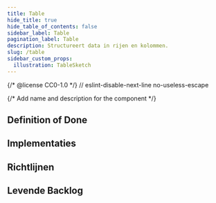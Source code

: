 ```yaml
---
title: Table
hide_title: true
hide_table_of_contents: false
sidebar_label: Table
pagination_label: Table
description: Structureert data in rijen en kolommen.
slug: /table
sidebar_custom_props:
  illustration: TableSketch
---
```


{/* @license CC0-1.0 */}
// eslint-disable-next-line no-useless-escape

{/* Add name and description for the component */}


<Introduction component={component} headingLevel={1} description={description} illustration={illustration} />

## Definition of Done

<DefinitionOfDone component={component} headingLevel={3} />

## Implementaties

<Implementations component={component} headingLevel={3} />

## Richtlijnen

<Markdown omitH1 headingLevel={3}>
  <Guidelines />
</Markdown>

## Levende Backlog

<Backlog component={component} headingLevel={3} />
